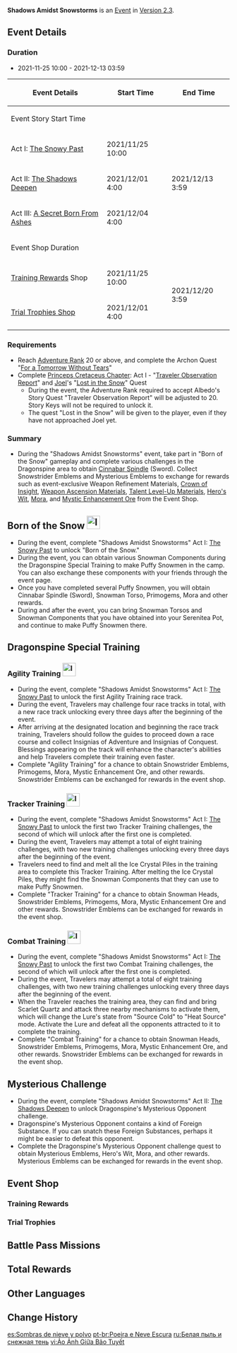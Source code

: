 {{EventTabs
|subpage1 = Born of the Snow
|subpage2 = Dragonspine Special Training
|subpage2name = Special Training
|subpage3 = Rise of the Fell Flower
|subpage3name = Fellflower Challenge
}}
{{Event
|name              = Shadows Amidst Snowstorms
|image             = Shadows Amidst Snowstorms.png
|type              = In-Game
|type2             = Flagship
|time_known        = yes
|time_start        = 2021-11-25 10:00:00
|time_end          = 2021-12-13 03:59:59
|link              = https://genshin.hoyoverse.com/en/news/detail/17274
|link2             = https://genshin.hoyoverse.com/en/news/detail/17233
}}
{{Description|Paimon has an odd thought and drags you off to the Mondstadt alchemy shop to seek answers...}}
'''Shadows Amidst Snowstorms''' is an [[Event]] in [[Version 2.3]].

==Event Details==
===Duration===
* 2021-11-25 10:00 - 2021-12-13 03:59
{| class="article-table"
! Event Details !! Start Time !! End Time
|-
! colspan=3 | Event Story Start Time
|-
| Act I: [[The Snowy Past]] || 2021/11/25 10:00 || rowspan=3 | 2021/12/13 3:59
|-
| Act II: [[The Shadows Deepen]] || 2021/12/01 4:00
|-
| Act III: [[A Secret Born From Ashes]] || 2021/12/04 4:00
|-
! colspan=3 | Event Shop Duration
|-
| [[#Training Rewards|Training Rewards]] Shop || 2021/11/25 10:00 || rowspan=2 | 2021/12/20 3:59
|-
| [[#Trial Trophies|Trial Trophies Shop]] || 2021/12/01 4:00
|}

===Requirements===
* Reach [[Adventure Rank]] 20 or above, and complete the Archon Quest "[[For a Tomorrow Without Tears]]"
* Complete [[Princeps Cretaceus Chapter]]: Act I - "[[Traveler Observation Report]]" and [[Joel]]'s "[[Lost in the Snow]]" Quest
** During the event, the Adventure Rank required to accept Albedo's Story Quest "Traveler Observation Report" will be adjusted to 20. Story Keys will not be required to unlock it.
** The quest "Lost in the Snow" will be given to the player, even if they have not approached Joel yet.

===Summary===
* During the "Shadows Amidst Snowstorms" event, take part in "Born of the Snow" gameplay and complete various challenges in the Dragonspine area to obtain [[Cinnabar Spindle]] (Sword). Collect Snowstrider Emblems and Mysterious Emblems to exchange for rewards such as event-exclusive Weapon Refinement Materials, [[Crown of Insight]], [[Weapon Ascension Materials]], [[Talent Level-Up Materials]], [[Hero's Wit]], [[Mora]], and [[Mystic Enhancement Ore]] from the Event Shop.

==Born of the Snow [[File:Icon Born of the Snow.svg|30x30px]]==
{{Main|Shadows Amidst Snowstorms/Born of the Snow|l1=Born of the Snow}}
* During the event, complete "Shadows Amidst Snowstorms" Act I: [[The Snowy Past]] to unlock "Born of the Snow."
* During the event, you can obtain various Snowman Components during the Dragonspine Special Training to make Puffy Snowmen in the camp. You can also exchange these components with your friends through the event page.
* Once you have completed several Puffy Snowmen, you will obtain Cinnabar Spindle (Sword), Snowman Torso, Primogems, Mora and other rewards.
* During and after the event, you can bring Snowman Torsos and Snowman Components that you have obtained into your Serenitea Pot, and continue to make Puffy Snowmen there.

==Dragonspine Special Training ==
{{Main|Shadows Amidst Snowstorms/Dragonspine Special Training|l1=Dragonspine Special Training}}
===Agility Training [[File:Icon Agility Training.svg|30x30px]]===
* During the event, complete "Shadows Amidst Snowstorms" Act I: [[The Snowy Past]] to unlock the first Agility Training race track.
* During the event, Travelers may challenge four race tracks in total, with a new race track unlocking every three days after the beginning of the event.
* After arriving at the designated location and beginning the race track training, Travelers should follow the guides to proceed down a race course and collect Insignias of Adventure and Insignias of Conquest. Blessings appearing on the track will enhance the character's abilities and help Travelers complete their training even faster.
* Complete "Agility Training" for a chance to obtain Snowstrider Emblems, Primogems, Mora, Mystic Enhancement Ore, and other rewards. Snowstrider Emblems can be exchanged for rewards in the event shop.

===Tracker Training [[File:Icon Tracker Training.svg|30x30px]]===
* During the event, complete "Shadows Amidst Snowstorms" Act I: [[The Snowy Past]] to unlock the first two Tracker Training challenges, the second of which will unlock after the first one is completed.
* During the event, Travelers may attempt a total of eight training challenges, with two new training challenges unlocking every three days after the beginning of the event.
* Travelers need to find and melt all the Ice Crystal Piles in the training area to complete this Tracker Training. After melting the Ice Crystal Piles, they might find the Snowman Components that they can use to make Puffy Snowmen.
* Complete "Tracker Training" for a chance to obtain Snowman Heads, Snowstrider Emblems, Primogems, Mora, Mystic Enhancement Ore and other rewards. Snowstrider Emblems can be exchanged for rewards in the event shop.

===Combat Training [[File:Icon Combat Training.svg|30x30px]]===
* During the event, complete "Shadows Amidst Snowstorms" Act I: [[The Snowy Past]] to unlock the first two Combat Training challenges, the second of which will unlock after the first one is completed.
* During the event, Travelers may attempt a total of eight training challenges, with two new training challenges unlocking every three days after the beginning of the event.
* When the Traveler reaches the training area, they can find and bring Scarlet Quartz and attack three nearby mechanisms to activate them, which will change the Lure's state from "Source Cold" to "Heat Source" mode. Activate the Lure and defeat all the opponents attracted to it to complete the training.
* Complete "Combat Training" for a chance to obtain Snowman Heads, Snowstrider Emblems, Primogems, Mora, Mystic Enhancement Ore, and other rewards. Snowstrider Emblems can be exchanged for rewards in the event shop.

==Mysterious Challenge==
{{Main|Shadows Amidst Snowstorms/Rise of the Fell Flower|l1=Rise of the Fell Flower}}
* During the event, complete "Shadows Amidst Snowstorms" Act II: [[The Shadows Deepen]] to unlock Dragonspine's Mysterious Opponent challenge.
* Dragonspine's Mysterious Opponent contains a kind of Foreign Substance. If you can snatch these Foreign Substances, perhaps it might be easier to defeat this opponent.
* Complete the Dragonspine's Mysterious Opponent challenge quest to obtain Mysterious Emblems, Hero's Wit, Mora, and other rewards. Mysterious Emblems can be exchanged for rewards in the event shop.

==Event Shop==
===Training Rewards===
{{Shop/Header|currency=Snowstrider Emblem|total=1}}
{{Shop|Alkahest|400|2|total=1}}
{{Shop|Chains of the Dandelion Gladiator|15|12|total=1}}
{{Shop|Shackles of the Dandelion Gladiator|45|4|total=1}}
{{Shop|Debris of Decarabian's City|15|12|total=1}}
{{Shop|Fragment of Decarabian's Epic|45|4|total=1}}
{{Shop|Boreal Wolf's Cracked Tooth|15|12|total=1}}
{{Shop|Boreal Wolf's Broken Fang|45|4|total=1}}
{{Shop|Hero's Wit|10|50|total=1}}
{{Shop|Mystic Enhancement Ore|5|100|total=1}}
{{Shop/Footer|total=2,880}}

===Trial Trophies===
{{Shop/Header|currency=Vanquisher's Emblem|total=1}}
{{Shop|Crown of Insight|500|1|total=1}}
{{Shop|Alkahest|400|2|total=1}}
{{Shop|Guide to Freedom|20|6|total=1}}
{{Shop|Philosophies of Freedom|60|2|total=1}}
{{Shop|Guide to Resistance|20|6|total=1}}
{{Shop|Philosophies of Resistance|60|2|total=1}}
{{Shop|Guide to Ballad|20|6|total=1}}
{{Shop|Philosophies of Ballad|60|2|total=1}}
{{Shop|Mora|10|50|x=10000|total=1}}
{{Shop/Footer|total=2,520}}

==Battle Pass Missions==
{{Battle Pass Missions
|name     = Shadowed Snowfall
|mission1 = {{Color|[Event]}} Obtain a total of 2,000 Snowstrider Emblems during the "Shadows Amidst Snowstorms" event
|exp1     = 1,200
|mission2 = {{Color|[Event]}} Obtain a total of 2,000 Vanquisher's Emblems during the "Shadows Amidst Snowstorms" event
|exp2     = 1,500
|mission3 = {{Color|[Event]}} Finish constructing one Snowman during the "Shadows Amidst Snowstorms" event
|exp3     = 1,500
}}

==Total Rewards==
{{Event Rewards
|Primogem = 930
|Mora = 1,550,000
|Hero's Wit = 76
|Mystic Enhancement Ore = 124
|Crown of Insight = 1
|Cinnabar Spindle = 1
|Alkahest = 4
|Guide to Freedom = 6
|Guide to Resistance = 6
|Guide to Ballad = 6
|Philosophies of Freedom = 2
|Philosophies of Resistance = 2
|Philosophies of Ballad = 2
|Chains of the Dandelion Gladiator = 12
|Shackles of the Dandelion Gladiator = 4
|Debris of Decarabian's City = 12
|Fragment of Decarabian's Epic = 4
|Boreal Wolf's Cracked Tooth = 12
|Boreal Wolf's Broken Fang = 4
|Snowman Torso: Sitting Pretty = 1
|Snowman Torso: Bunny Jump = 1
|Snowman Torso: Egg Fortress Classic = 1
|Snowman Torso: The Assertive One = 1
|Snowman Head: Catsclamation = 1
|Snowman Head: The Rhythm of Laughter = 1
|Snowman Head: Happiness in General = 1
|Snowman Head: Huff-and-Puff = 1
|"A Portrait of Paimon, the Greatest Companion" = 1
|sort = Primogem¤Mora¤Hero's Wit¤Mystic Enhancement Ore¤Crown of Insight¤Cinnabar Spindle¤Alkahest¤Snowman Head: Catsclamation¤Snowman Head: Happiness in General¤Snowman Head: Huff-and-Puff¤Snowman Head: The Rhythm of Laughter¤Snowman Torso: Bunny Jump¤Snowman Torso: Egg Fortress Classic¤Snowman Torso: Sitting Pretty¤Snowman Torso: The Assertive One¤Philosophies of Freedom¤Guide to Freedom¤Philosophies of Resistance¤Guide to Resistance¤Philosophies of Ballad¤Guide to Ballad¤Shackles of the Dandelion Gladiator¤Chains of the Dandelion Gladiator¤Fragment of Decarabian's Epic¤Debris of Decarabian's City¤Boreal Wolf's Broken Fang¤Boreal Wolf's Cracked Tooth¤"A Portrait of Paimon, the Greatest Companion"
}}
{{Event Rewards
|type = Event Items
|Snowstrider Emblem = 2,880
|sort = Snowstrider Emblem,Vanquisher's Emblem
}}

==Other Languages==
{{Other Languages
|en      = Shadows Amidst Snowstorms
|zhs     = 皑尘与雪影
|zhs_rm  = Ái Chén Yǔ Xuě Yǐng
|zht     = 皚塵與雪影
|zht_rm  = Ái Chén Yǔ Xuě Yǐng
|zh_tl   = White Dust and Snowy Shadows
|ja      = 白雪に潜みし影
|ja_rm   = Shirayuki ni Hisomishi Kage
|ja_tl   = Shadows Hidden in the White Snow
|ko      = 눈보라 속 그림자
|ko_rm   = 
|ko_tl   = 
|es      = Sombras de nieve y polvo
|es_tl   = Shadows of Snow and Dust
|fr      = Ombres au cœur du blizzard
|fr_tl   = Shadows in the Thick of the Snowstorm
|ru      = Белая пыль и снежная тень
|ru_tl   = White Dust and Snowy Shadow
|th      = ฝุ่นธุลีและเงาแห่งหิมะ
|th_rm   = Fun Thuli Lae Ngao Haeng Hima
|th_tl   = 
|vi      = Ảo Ảnh Giữa Bão Tuyết
|vi_tl   = 
|de      = Schatten im Schneesturm
|de_tl   = Shadow Within the Snowstorm
|id      = Debu dan Bayang-Bayang Salju
|id_tl   = Dust and the Shadow of Snow
|pt      = Poeira e Neve Escura
|pt_tl   = 
}}

==Change History==
{{Change History|2.3}}

[[es:Sombras de nieve y polvo]]
[[pt-br:Poeira e Neve Escura]]
[[ru:Белая пыль и снежная тень]]
[[vi:Ảo Ảnh Giữa Bão Tuyết]]